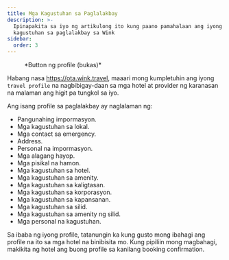 ```yaml
---
title: Mga Kagustuhan sa Paglalakbay
description: >-
  Ipinapakita sa iyo ng artikulong ito kung paano pamahalaan ang iyong mga
  kagustuhan sa paglalakbay sa Wink
sidebar:
  order: 3
---
```


<figure>
  <CloudinaryImage width="350" height="404" resize="scale" quality="best" alt="Button ng account kapag napatotohanan" src="academy/account-button-auth-open" errorImage="noimage_opaque_nyrtl0.png" />

  <figcaption>*Button ng profile (bukas)*</figcaption>
</figure>


Habang nasa https://ota.wink.travel, maaari mong kumpletuhin ang iyong `travel profile` na nagbibigay-daan sa mga hotel at provider ng karanasan na malaman ang higit pa tungkol sa iyo.

Ang isang profile sa paglalakbay ay naglalaman ng:

* Pangunahing impormasyon.
* Mga kagustuhan sa lokal.
* Mga contact sa emergency.
* Address.
* Personal na impormasyon.
* Mga alagang hayop.
* Mga pisikal na hamon.
* Mga kagustuhan sa hotel.
* Mga kagustuhan sa amenity.
* Mga kagustuhan sa kaligtasan.
* Mga kagustuhan sa korporasyon.
* Mga kagustuhan sa kapansanan.
* Mga kagustuhan sa silid.
* Mga kagustuhan sa amenity ng silid.
* Mga personal na kagustuhan.

Sa ibaba ng iyong profile, tatanungin ka kung gusto mong ibahagi ang profile na ito sa mga hotel na binibisita mo. Kung pipiliin mong magbahagi, makikita ng hotel ang buong profile sa kanilang booking confirmation.

